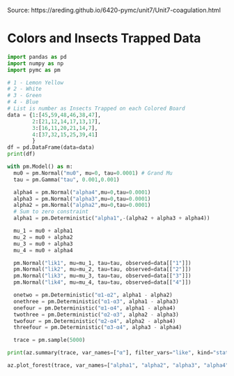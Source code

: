 Source: https://areding.github.io/6420-pymc/unit7/Unit7-coagulation.html

# Colors and Insects Trapped Data
```python
import pandas as pd
import numpy as np
import pymc as pm

# 1 - Lemon Yellow
# 2 - White
# 3 - Green
# 4 - Blue
# List is number as Insects Trapped on each Colored Board
data = {1:[45,59,48,46,38,47],
        2:[21,12,14,17,13,17],
        3:[16,11,20,21,14,7],
        4:[37,32,15,25,39,41]
        }
df = pd.DataFrame(data=data)
print(df)
```


```python

with pm.Model() as m:
  mu0 = pm.Normal("mu0", mu=0, tau=0.0001) # Grand Mu
  tau = pm.Gamma("tau", 0.001,0.001)

  alpha4 = pm.Normal("alpha4",mu=0,tau=0.0001)
  alpha3 = pm.Normal("alpha3",mu=0,tau=0.0001)
  alpha2 = pm.Normal("alpha2",mu=0,tau=0.0001)
  # Sum to zero constraint
  alpha1 = pm.Deterministic("alpha1",-(alpha2 + alpha3 + alpha4))

  mu_1 = mu0 + alpha1
  mu_2 = mu0 + alpha2
  mu_3 = mu0 + alpha3
  mu_4 = mu0 + alpha4

  pm.Normal("lik1", mu=mu_1, tau=tau, observed=data[["1"]])
  pm.Normal("lik2", mu=mu_2, tau=tau, observed=data[["2"]])
  pm.Normal("lik3", mu=mu_3, tau=tau, observed=data[["3"]])
  pm.Normal("lik4", mu=mu_4, tau=tau, observed=data[["4"]])

  onetwo = pm.Deterministic("α1-α2", alpha1 - alpha2)
  onethree = pm.Deterministic("α1-α3", alpha1 - alpha3)
  onefour = pm.Deterministic("α1-α4", alpha1 - alpha4)
  twothree = pm.Deterministic("α2-α3", alpha2 - alpha3)
  twofour = pm.Deterministic("α2-α4", alpha2 - alpha4)
  threefour = pm.Deterministic("α3-α4", alpha3 - alpha4)

  trace = pm.sample(5000)
```


```python
print(az.summary(trace, var_names=["α"], filter_vars="like", kind="stats"))

az.plot_forest(trace, var_names=["alpha1", "alpha2", "alpha3", "alpha4"], combined=True)

```
